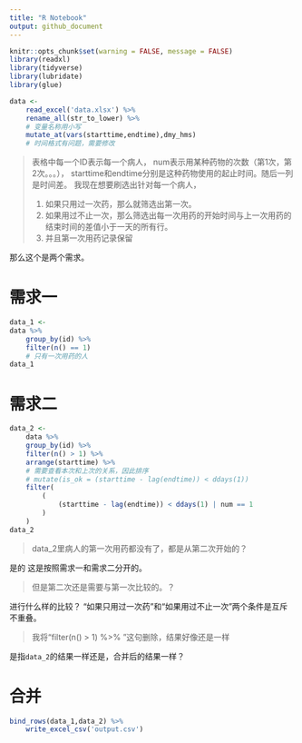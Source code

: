 ```yaml
---
title: "R Notebook"
output: github_document
---
```


```r
knitr::opts_chunk$set(warning = FALSE, message = FALSE)
library(readxl)
library(tidyverse)
library(lubridate)
library(glue)
```



```r
data <-
    read_excel('data.xlsx') %>% 
    rename_all(str_to_lower) %>% 
    # 变量名称用小写
    mutate_at(vars(starttime,endtime),dmy_hms)
    # 时间格式有问题，需要修改
```

>
表格中每一个ID表示每一个病人，
num表示用某种药物的次数（第1次，第2次。。。），
starttime和endtime分别是这种药物使用的起止时间。随后一列是时间差。
我现在想要刷选出针对每一个病人，
>
1. 如果只用过一次药，那么就筛选出第一次。
1. 如果用过不止一次，那么筛选出每一次用药的开始时间与上一次用药的结束时间的差值小于一天的所有行。
    1. 并且第一次用药记录保留

那么这个是两个需求。

# 需求一

```r
data_1 <- 
data %>% 
    group_by(id) %>% 
    filter(n() == 1)
    # 只有一次用药的人
data_1
```

# 需求二

```r
data_2 <- 
    data %>% 
    group_by(id) %>% 
    filter(n() > 1) %>%
    arrange(starttime) %>% 
    # 需要查看本次和上次的关系，因此排序
    # mutate(is_ok = (starttime - lag(endtime)) < ddays(1))
    filter(
        (
            (starttime - lag(endtime)) < ddays(1) | num == 1
        )
    )
data_2
```


>
data_2里病人的第一次用药都没有了，都是从第二次开始的？

是的
这是按照需求一和需求二分开的。

>    
但是第二次还是需要与第一次比较的。？

进行什么样的比较？
“如果只用过一次药”和“如果用过不止一次”两个条件是互斥不重叠。

>
我将“filter(n() > 1) %>% ”这句删除，结果好像还是一样

是指`data_2`的结果一样还是，合并后的结果一样？

# 合并

```r
bind_rows(data_1,data_2) %>% 
    write_excel_csv('output.csv')
```

